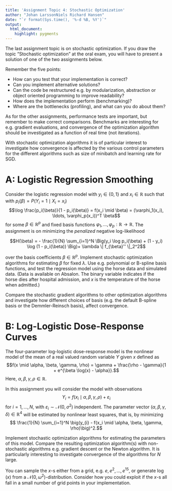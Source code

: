 ```yaml
---
title: 'Assignment Topic 4: Stochastic Optimization' 
author: "Johan LarssonNiels Richard Hansen"
date: "`r format(Sys.time(), '%-d %B, %Y')`"
output:
  html_document:
    highlight: pygments
---
```


The last assignment topic is on stochastic optimization. 
If you draw the topic "Stochastic optimization" at the 
oral exam, you will have to present a solution of one of the two assignments below. 

Remember the five points:

* How can you test that your implementation is correct?
* Can you implement alternative solutions?
* Can the code be restructured e.g. by modularization, abstraction or object oriented programming to improve readability?
* How does the implementation perform (benchmarking)?
* Where are the bottlenecks (profiling), and what can you do about them?

As for the other assignments, performance tests are important, but remember to make correct comparisons. 
Benchmarks are interesting for e.g. gradient evaluations, and convergence of the 
optimization algorithm should be investigated as a function of real time (not iterations). 

With stochastic optimization algorithms it is of particular interest to 
investigate how convergence is affected by the various control parameters 
for the different algorithms such as size of minibatch and learning rate 
for SGD.


# A: Logistic Regression Smoothing

Consider the logistic regression model with $y_i \in \{0, 1\}$ and $x_i \in \mathbb{R}$
such that with $p_i(\beta) = P(Y_i = 1 \mid X_i = x_i)$
$$\log \frac{p_i(\beta)}{1 - p_i(\beta)} = f(x_i \mid \beta) = (\varphi_1(x_i), \ldots, \varphi_p(x_i))^T \beta$$
for some $\beta \in \mathbb{R}^p$ and fixed basis functions $\varphi_1, \ldots, \varphi_p : \mathbb{R} \to \mathbb{R}$. 
The assignment is on minimizing the *penalized* negative log-likelihood

$$H(\beta) = - \frac{1}{N} \sum_{i=1}^N \Big(y_i \log p_i(\beta) + (1 - y_i) \log (1 - p_i(\beta)) \Big)+ \lambda \| f_{\beta}'' \|_2^2$$

over the basis coefficients $\beta \in \mathbb{R}^p$. 
Implement stochastic optimization algorithms for estimating $\beta$ for fixed 
$\lambda$. Use e.g. polynomial or B-spline basis functions, and test the 
regression model using the horse 
data and simulated data. (Data is available on Absalon. The binary variable 
indicates if the horse dies after hospital admission, and $x$ is the temperature 
of the horse when admitted.)

Compare the stochastic gradient algorithms to other optimization algorithms and 
investigate how different choices of basis (e.g. the default B-spline basis 
or the Demmler-Reinsch basis), affect convergence. 

# B: Log-Logistic Dose-Response Curves 

The four-parameter log-logistic dose-response model is the nonlinear model 
of the mean of a real valued random variable $Y$ given $x$ defined 
as 
$$f(x \mid \alpha, \beta, \gamma, \rho) = \gamma + \frac{\rho - \gamma}{1 + e^{\beta \log(x) - \alpha}}.$$
Here, $\alpha, \beta, \gamma, \rho \in \mathbb{R}$.

In this assignment you will consider the model with observations
$$Y_i = f(x_{i} \mid \alpha, \beta, \gamma, \rho) + \varepsilon_{i}$$
for $i = 1, \ldots, N$, with $\varepsilon_{i} \sim \mathcal{N}(0, \sigma^2)$
independent. The parameter vector $(\alpha, \beta, \gamma, \delta) \in \mathbb{R}^4$
will be estimated by nonlinear least squares, that is, by minimizing 
$$ \frac{1}{N} \sum_{i=1}^N \big(y_{i} - f(x_i \mid \alpha, \beta, \gamma, \rho)\big)^2.$$ 

Implement stochastic optimization algorithms for estimating the parameters
of this model. 
Compare the resulting 
optimization algorithm(s) with non-stochastic algorithms e.g. gradient 
descent or the Newton algorithm. It is 
particularly interesting to investigate convergence of the algorithms 
for $N$ large. 

You can sample the $x$-s either from a grid, e.g. $e, e^2, \ldots, e^{15}$,
or generate $\log(x)$ from a $\mathcal{N}(0, \omega^2)$-distribution. Consider how 
you could exploit if the $x$-s all fall in a small number of grid points in 
your implementation.

